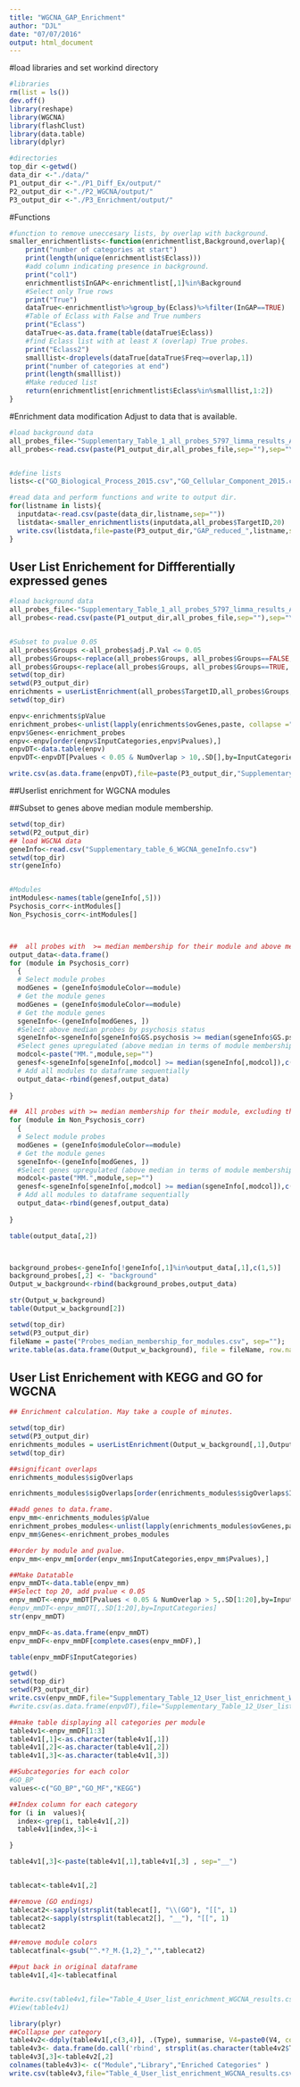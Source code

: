 ```yaml
---
title: "WGCNA_GAP_Enrichment"
author: "DJL"
date: "07/07/2016"
output: html_document
---
```


#load libraries and set workind directory
```r
#libraries
rm(list = ls())
dev.off()
library(reshape)
library(WGCNA)
library(flashClust)
library(data.table)
library(dplyr)

#directories
top_dir <-getwd()
data_dir <-"./data/"
P1_output_dir <-"./P1_Diff_Ex/output/"
P2_output_dir <-"./P2_WGCNA/output/"
P3_output_dir <-"./P3_Enrichment/output/"

```


#Functions
```r

#function to remove uneccesary lists, by overlap with background. 
smaller_enrichmentlists<-function(enrichmentlist,Background,overlap){
    print("number of categories at start")
    print(length(unique(enrichmentlist$Eclass)))
    #add column indicating presence in background.
    print("col1")
    enrichmentlist$InGAP<-enrichmentlist[,1]%in%Background
    #Select only True rows
    print("True")
    dataTrue<-enrichmentlist%>%group_by(Eclass)%>%filter(InGAP==TRUE)
    #Table of Eclass with False and True numbers
    print("Eclass")
    dataTrue<-as.data.frame(table(dataTrue$Eclass))
    #find Eclass list with at least X (overlap) True probes.
    print("Eclass2")
    smalllist<-droplevels(dataTrue[dataTrue$Freq>=overlap,1])
    print("number of categories at end")
    print(length(smalllist))
    #Make reduced list
    return(enrichmentlist[enrichmentlist$Eclass%in%smalllist,1:2])
}

```



#Enrichment data modification Adjust to data that is available. 
```r
#load background data
all_probes_file<-"Supplementary_Table_1_all_probes_5797_limma_results_AgeSexEthnicity_Adj.tsv"
all_probes<-read.csv(paste(P1_output_dir,all_probes_file,sep=""),sep="\t",header=TRUE)


#define lists
lists<-c("GO_Biological_Process_2015.csv","GO_Cellular_Component_2015.csv","GO_Molecular_Function_2015.csv","Kegg2016.csv")

#read data and perform functions and write to output dir.  
for(listname in lists){
  inputdata<-read.csv(paste(data_dir,listname,sep=""))
  listdata<-smaller_enrichmentlists(inputdata,all_probes$TargetID,20)
  write.csv(listdata,file=paste(P3_output_dir,"GAP_reduced_",listname,sep=""),row.names=F)  
}

```

## User List Enrichement for Diffferentially expressed genes
```r
#load background data
all_probes_file<-"Supplementary_Table_1_all_probes_5797_limma_results_AgeSexEthnicity_Adj.tsv"
all_probes<-read.csv(paste(P1_output_dir,all_probes_file,sep=""),sep="\t",header=TRUE)


#Subset to pvalue 0.05
all_probes$Groups <-all_probes$adj.P.Val <= 0.05
all_probes$Groups<-replace(all_probes$Groups, all_probes$Groups==FALSE, "background")
all_probes$Groups<-replace(all_probes$Groups, all_probes$Groups==TRUE, "FDR_Pass")
setwd(top_dir)
setwd(P3_output_dir)
enrichments = userListEnrichment(all_probes$TargetID,all_probes$Groups,fnIn=c("GAP_reduced_GO_Biological_Process_2015.csv","GAP_reduced_GO_Cellular_Component_2015.csv","GAP_reduced_GO_Molecular_Function_2015.csv","GAP_reduced_Kegg2016.csv"),catNmIn=c("GO_BP","GO_CC","GO_MF","KEGG_2016"))
setwd(top_dir)

enpv<-enrichments$pValue
enrichment_probes<-unlist(lapply(enrichments$ovGenes,paste, collapse =";"))
enpv$Genes<-enrichment_probes
enpv<-enpv[order(enpv$InputCategories,enpv$Pvalues),]
enpvDT<-data.table(enpv)
enpvDT<-enpvDT[Pvalues < 0.05 & NumOverlap > 10,.SD[],by=InputCategories]

write.csv(as.data.frame(enpvDT),file=paste(P3_output_dir,"Supplementary_Table_9_User_list_enrichment_diff_expression_results.csv",sep=""),row.names=F)

```

##Userlist enrichment for WGCNA modules

##Subset to genes above median module membership.
```r
setwd(top_dir)
setwd(P2_output_dir)
## load WGCNA data
geneInfo<-read.csv("Supplementary_table_6_WGCNA_geneInfo.csv")
setwd(top_dir)
str(geneInfo)


#Modules
intModules<-names(table(geneInfo[,5]))
Psychosis_corr<-intModules[]
Non_Psychosis_corr<-intModules[]



##  all probes with  >= median membership for their module and above median  >= Psychosis correlation. Only Turq, blue, brown.
output_data<-data.frame()
for (module in Psychosis_corr)
  {
  # Select module probes
  modGenes = (geneInfo$moduleColor==module)
  # Get the module genes
  modGenes = (geneInfo$moduleColor==module)
  # Get the module genes
  sgeneInfo<-(geneInfo[modGenes, ])
  #Select above median probes by psychosis status
  sgeneInfo<-sgeneInfo[sgeneInfo$GS.psychosis >= median(sgeneInfo$GS.psychosis),]
  #Select genes upregulated (above median in terms of module membership)
  modcol<-paste("MM.",module,sep="")
  genesf<-sgeneInfo[sgeneInfo[,modcol] >= median(sgeneInfo[,modcol]),c(1,4)]
  # Add all modules to dataframe sequentially
  output_data<-rbind(genesf,output_data)
  
}

##  All probes with >= median membership for their module, excluding the above and excluding psychosis.
for (module in Non_Psychosis_corr)
  {
  # Select module probes
  modGenes = (geneInfo$moduleColor==module)
  # Get the module genes
  sgeneInfo<-(geneInfo[modGenes, ])
  #Select genes upregulated (above median in terms of module membership)
  modcol<-paste("MM.",module,sep="")
  genesf<-sgeneInfo[sgeneInfo[,modcol] >= median(sgeneInfo[,modcol]),c(1,5)]
  # Add all modules to dataframe sequentially
  output_data<-rbind(genesf,output_data)
  
}

table(output_data[,2])



background_probes<-geneInfo[!geneInfo[,1]%in%output_data[,1],c(1,5)]
background_probes[,2] <- "background"
Output_w_background<-rbind(background_probes,output_data)

str(Output_w_background)
table(Output_w_background[2])

setwd(top_dir)
setwd(P3_output_dir)
fileName = paste("Probes_median_membership_for_modules.csv", sep="");
write.table(as.data.frame(Output_w_background), file = fileName, row.names = FALSE, col.names = T,quote=FALSE,sep=",")


```




## User List Enrichement with KEGG and GO for WGCNA

```r


## Enrichment calculation. May take a couple of minutes. 

setwd(top_dir)
setwd(P3_output_dir)
enrichments_modules = userListEnrichment(Output_w_background[,1],Output_w_background[,2],fnIn=c("GAP_reduced_GO_Biological_Process_2015.csv","GAP_reduced_GO_Cellular_Component_2015.csv","GAP_reduced_GO_Molecular_Function_2015.csv","GAP_reduced_Kegg2016.csv"),catNmIn=c("GO_BP","GO_CC","GO_MF","KEGG_2016"))
setwd(top_dir)

##significant overlaps
enrichments_modules$sigOverlaps

enrichments_modules$sigOverlaps[order(enrichments_modules$sigOverlaps$InputCategories),]

##add genes to data.frame.
enpv_mm<-enrichments_modules$pValue
enrichment_probes_modules<-unlist(lapply(enrichments_modules$ovGenes,paste, collapse =";"))
enpv_mm$Genes<-enrichment_probes_modules

##order by module and pvalue.
enpv_mm<-enpv_mm[order(enpv_mm$InputCategories,enpv_mm$Pvalues),]

##Make Datatable
enpv_mmDT<-data.table(enpv_mm)
##Select top 20, add pvalue < 0.05
enpv_mmDT<-enpv_mmDT[Pvalues < 0.05 & NumOverlap > 5,.SD[1:20],by=InputCategories]
#enpv_mmDT<-enpv_mmDT[,.SD[1:20],by=InputCategories]
str(enpv_mmDT)

enpv_mmDF<-as.data.frame(enpv_mmDT)
enpv_mmDF<-enpv_mmDF[complete.cases(enpv_mmDF),]

table(enpv_mmDF$InputCategories)

getwd()
setwd(top_dir)
setwd(P3_output_dir)
write.csv(enpv_mmDF,file="Supplementary_Table_12_User_list_enrichment_WGCNA_results.csv",row.names=F)
#write.csv(as.data.frame(enpvDT),file="Supplementary_Table_12_User_list_enrichment_WGCNA_results_full.csv")

##make table displaying all categories per module
table4v1<-enpv_mmDF[1:3]
table4v1[,1]<-as.character(table4v1[,1])
table4v1[,2]<-as.character(table4v1[,2])
table4v1[,3]<-as.character(table4v1[,3])

##Subcategories for each color
#GO_BP
values<-c("GO_BP","GO_MF","KEGG")

##Index column for each category
for (i in  values){
  index<-grep(i, table4v1[,2])
  table4v1[index,3]<-i

}

table4v1[,3]<-paste(table4v1[,1],table4v1[,3] , sep="__")


tablecat<-table4v1[,2]

##remove (GO endings)
tablecat2<-sapply(strsplit(tablecat[], "\\(GO"), "[[", 1)
tablecat2<-sapply(strsplit(tablecat2[], "__"), "[[", 1)
tablecat2

##remove module colors
tablecatfinal<-gsub("^.*?_M.{1,2}_","",tablecat2)

##put back in original dataframe
table4v1[,4]<-tablecatfinal


#write.csv(table4v1,file="Table_4_User_list_enrichment_WGCNA_results.csv",row.names=F)
#View(table4v1)

library(plyr)
##Collapse per category
table4v2<-ddply(table4v1[,c(3,4)], .(Type), summarise, V4=paste0(V4, collapse=", "),stringsAsFactors=FALSE)
table4v3<- data.frame(do.call('rbind', strsplit(as.character(table4v2$Type),"__",fixed=TRUE)))
table4v3[,3]<-table4v2[,2]
colnames(table4v3)<- c("Module","Library","Enriched Categories" )
write.csv(table4v3,file="Table_4_User_list_enrichment_WGCNA_results.csv",row.names=F)

```



```r


```
